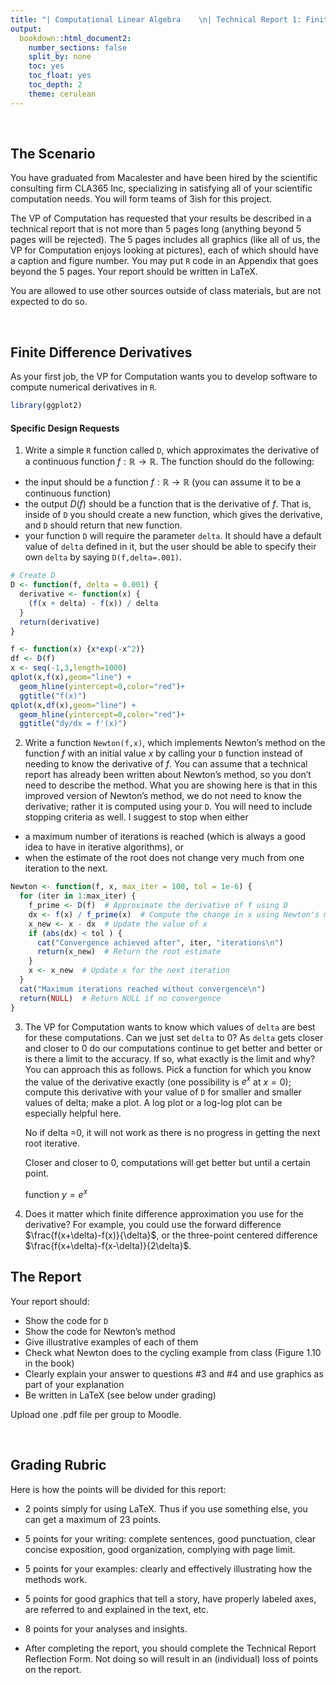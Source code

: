 ```yaml
---
title: "| Computational Linear Algebra    \n| Technical Report 1: Finite Difference Derivatives \n"
output:
  bookdown::html_document2:
    number_sections: false
    split_by: none
    toc: yes
    toc_float: yes
    toc_depth: 2
    theme: cerulean
---
```


\

## The Scenario

You have graduated from Macalester and have been hired by the scientific consulting firm CLA365 Inc, specializing in satisfying all of your scientific computation needs. You will form teams of 3ish for this project.

The VP of Computation has requested that your results be described in a technical report that is not more than 5 pages long (anything beyond 5 pages will be rejected). The 5 pages includes all graphics (like all of us, the VP for Computation enjoys looking at pictures), each of which should have a caption and figure number. You may put `R` code in an Appendix that goes beyond the 5 pages. Your report should be written in LaTeX.

You are allowed to use other sources outside of class materials, but are not expected to do so.

\

## Finite Difference Derivatives

As your first job, the VP for Computation wants you to develop software to compute numerical derivatives in `R`.

```r
library(ggplot2)
```

#### Specific Design Requests

1.  Write a simple `R` function called `D`, which approximates the derivative of a continuous function $f: \mathbb{R} \rightarrow \mathbb{R}$. The function should do the following:\

-   the input should be a function $f:\mathbb{R} \rightarrow \mathbb{R}$ (you can assume it to be a continuous function)\
-   the output $D(f)$ should be a function that is the derivative of $f$. That is, inside of `D` you should create a new function, which gives the derivative, and `D` should return that new function.\
-   your function `D` will require the parameter `delta`. It should have a default value of `delta` defined in it, but the user should be able to specify their own `delta` by saying `D(f,delta=.001)`.

```r
# Create D
D <- function(f, delta = 0.001) {
  derivative <- function(x) {
    (f(x + delta) - f(x)) / delta
  }
  return(derivative)
}

```

```r
f <- function(x) {x*exp(-x^2)}
df <- D(f)
x <- seq(-1,3,length=1000)
qplot(x,f(x),geom="line") +
  geom_hline(yintercept=0,color="red")+
  ggtitle("f(x)")
qplot(x,df(x),geom="line") +
  geom_hline(yintercept=0,color="red")+
  ggtitle("dy/dx = f'(x)")
```

2.  Write a function `Newton(f,x)`, which implements Newton's method on the function $f$ with an initial value $x$ by calling your `D` function instead of needing to know the derivative of $f$. You can assume that a technical report has already been written about Newton's method, so you don't need to describe the method. What you are showing here is that in this improved version of Newton's method, we do not need to know the derivative; rather it is computed using your `D`. You will need to include stopping criteria as well. I suggest to stop when either

-   a maximum number of iterations is reached (which is always a good idea to have in iterative algorithms), or
-   when the estimate of the root does not change very much from one iteration to the next.

```r
Newton <- function(f, x, max_iter = 100, tol = 1e-6) {
  for (iter in 1:max_iter) {
    f_prime <- D(f)  # Approximate the derivative of f using D
    dx <- f(x) / f_prime(x)  # Compute the change in x using Newton's method
    x_new <- x - dx  # Update the value of x
    if (abs(dx) < tol ) {
      cat("Convergence achieved after", iter, "iterations\n")
      return(x_new)  # Return the root estimate
    }
    x <- x_new  # Update x for the next iteration
  }
  cat("Maximum iterations reached without convergence\n")
  return(NULL)  # Return NULL if no convergence
}


```

3.  The VP for Computation wants to know which values of `delta` are best for these computations. Can we just set `delta` to 0? As `delta` gets closer and closer to 0 do our computations continue to get better and better or is there a limit to the accuracy. If so, what exactly is the limit and why? You can approach this as follows. Pick a function for which you know the value of the derivative exactly (one possibility is $e^x$ at $x = 0$); compute this derivative with your value of `D` for smaller and smaller values of delta; make a plot. A log plot or a log-log plot can be especially helpful here.

    No if delta =0, it will not work as there is no progress in getting the next root iterative.

    Closer and closer to 0, computations will get better but until a certain point.

    function $y=e^{x}$

4.  Does it matter which finite difference approximation you use for the derivative? For example, you could use the forward difference $\frac{f(x+\delta)-f(x)}{\delta}$, or the three-point centered difference $\frac{f(x+\delta)-f(x-\delta)}{2\delta}$.

## The Report

Your report should:

-   Show the code for `D`\
-   Show the code for Newton's method\
-   Give illustrative examples of each of them\
-   Check what Newton does to the cycling example from class (Figure 1.10 in the book)\
-   Clearly explain your answer to questions #3 and #4 and use graphics as part of your explanation
-   Be written in LaTeX (see below under grading)

Upload one .pdf file per group to Moodle.

\

## Grading Rubric

Here is how the points will be divided for this report:

-   2 points simply for using LaTeX. Thus if you use something else, you can get a maximum of 23 points.

-   5 points for your writing: complete sentences, good punctuation, clear concise exposition, good organization, complying with page limit.\

-   5 points for your examples: clearly and effectively illustrating how the methods work.\

-   5 points for good graphics that tell a story, have properly labeled axes, are referred to and explained in the text, etc.

-   8 points for your analyses and insights.

-   After completing the report, you should complete the Technical Report Reflection Form. Not doing so will result in an (individual) loss of points on the report.

